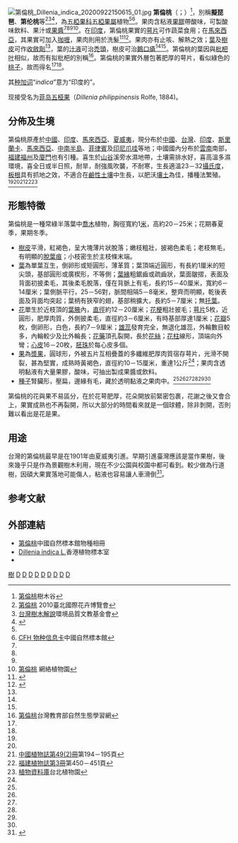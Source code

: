 {{noteTA
|1=zh-hans:五桠果;zh-hk:五椏果;zh-tw:第倫桃;
|2=zh-hans:厘米;zh-hk:厘米;zh-tw:公分;
|3=zh-hans:毫米;zh-hk:毫米;zh-tw:公釐;
}}
{{ctm}}
{{speciesbox
|image = Leaves & Buds I IMG 8416.jpg
|image2 = Dillenia Indica 3874.JPG 
|image2_caption = 產於[[印度|印度]][[西孟加拉邦|西孟加拉邦]][[加爾各答|加爾各答]]的第倫桃，示其葉，果實及芽
|genus = Dillenia
|species = indica
|authority = Blanco, 1837
}}
[[File:第倫桃_Dillenia_indica_20200922150615_01.jpg|thumb]]
'''第倫桃'''（{{lang-xm|Dillenia indica}}；{{lang-en|elephant apple、Indian dillenia}}）<ref name = "樹木谷">[http://www.hktree.com/tree/Dillenia%20indica.htm 第倫桃]樹木谷</ref>，別稱'''擬琵琶'''、'''第伦桃'''等<ref name = "台北花博">[http://beta.2010taipeiexpo.tw/ct.asp?xItem=86024&ctNode=5719&mp=3 第倫桃] {{Wayback|url=http://beta.2010taipeiexpo.tw/ct.asp?xItem=86024&ctNode=5719&mp=3 |date=20150626171405 }}2010臺北國際花卉博覽會</ref><ref name="台灣樹木解說">[http://www.envi.org.tw/twtrees/book1/130.htm 台灣樹木解說]{{dead link|date=2018年4月 |bot=InternetArchiveBot |fix-attempted=yes }}環境品質文教基金會</ref><ref name = "台灣行道樹圖鑑">{{cite book|title=《台灣行道樹圖鑑》|author= |series=陳俊雄、高瑞卿|publisher=貓頭鷹出版|page=第106-107頁|isbn= 978-986-6651-02-1 |date=2008年3月}}</ref>，為[[五椏果科|五椏果科]][[五椏果屬|五椏果屬]]植物<ref name = "樹木谷"/><ref>[http://www.cfh.ac.cn/13372.sp CFH 物种信息卡]中國自然標本館</ref>。果肉含粘液[[果膠|果膠]]帶酸味，可製酸味飲料、果汁或[[果醬|果醬]]<ref name = "台北花博"/><ref name = "台灣樹木解說"/><ref name = "台灣行道樹圖鑑"/><ref name = "網絡植物園">[http://www.floral.com.tw/floral/floristbypermalink/032430611c2768ef48257026001412e7 第倫桃] {{Wayback|url=http://www.floral.com.tw/floral/floristbypermalink/032430611c2768ef48257026001412e7 |date=20071030171610 }}網絡植物園</ref>。在[[印度|印度]]，第倫桃果實的[[萼片|萼片]]可作蔬菜食用；在[[馬來西亞|馬來西亞]]，其果實可加入[[咖喱|咖喱]]，果肉則用於洗髮<ref name = "藥用植物">{{cite book|title=《藥用植物 全世界700多種藥用植物的彩色圖鑒》|author= |series=萊斯莉。布雷姆尼斯|publisher=中國友誼出版|page=第52頁|isbn= 978-7-5057-1557-8|date=2007年2月}}</ref><ref name = "世界藥用植物圖鑑">{{cite book|title=《世界藥用植物圖鑑》|author= |series=布倫尼斯|publisher=貓頭鷹出版|page=第52頁|isbn= 978-986-7001-99-3|date=2008年3月}}</ref>。果肉亦有止咳、解熱之效；[[葉|葉]]及[[樹皮|樹皮]]可作[[收斂劑|收斂劑]]<ref name = "台灣樹木解說"/>，葉的[[汁液|汁液]]可治[[禿頭|禿頭]]，樹皮可治[[鵝口瘡|鵝口瘡]]<ref name = "藥用植物"/><ref name = "世界藥用植物圖鑑"/>。第倫桃的葉因與[[枇杷|枇杷叶]]相似，故而有拟枇杷的別稱<ref>[http://nature.edu.tw/rmedias/show/19413?page=1 第倫桃]{{dead link|date=2018年4月 |bot=InternetArchiveBot |fix-attempted=yes }}台灣教育部自然生態學習網</ref>。第倫桃的果實外層包著肥厚的萼片，看似綠色的[[桃子|桃子]]，故而得名<ref name = "台北花博"/><ref name = "台灣樹木解說"/>。

其[[种加词|种加词]]“''indica''”意为“印度的”。

现接受名为[[菲岛五桠果|菲岛五桠果]]（''Dillenia philippinensis'' Rolfe, 1884)。

==分佈及生境==
第倫桃原產於[[中國|中國]]、[[印度|印度]]、[[馬來西亞|馬來西亞]]、[[夏威夷|夏威夷]]，現分布於[[中國|中國]]、[[台灣|台灣]]、[[印度|印度]]、[[斯里蘭卡|斯里蘭卡]]、[[馬來西亞|馬來西亞]]、[[中南半島|中南半島]]、[[菲律賓|菲律賓]]及[[印尼|印尼]][[爪哇|爪哇]]等地；中國國內分布於[[雲南|雲南]]南部，[[福建|福建]][[福州|福州]]及[[廈門|廈門]]也有引種。喜生於[[山谷|山谷]]溪旁水濕地帶，土壤需排水好，喜高溫多濕環境，喜全日或半日照，耐旱，耐強風吹襲，不耐寒，生長適溫23－32[[攝氏度|攝氏度]]，[[板根|板根]]具有抓地之效，不適合在[[鹼性土壤|鹼性土壤]]中生長，以肥沃[[壤土|壤土]]為佳，播種法繁殖。<ref name = "台灣行道樹圖鑑"/><ref name = "網絡植物園"/><ref name="中國植物誌">[http://www.cvh.org.cn/zhiwuzhi/page/49(2)/194a.PDF 中國植物誌第49(2)冊]{{dead link|date=2018年4月 |bot=InternetArchiveBot |fix-attempted=yes }}第194－195頁</ref><ref name="福建植物誌">[http://www.cvh.org.cn/difangzhi/fujian/page/3/450a.pdf 福建植物誌第3冊]{{dead link|date=2018年4月 |bot=InternetArchiveBot |fix-attempted=yes }}第450－451頁</ref><ref name = "台北植物園">[http://tpbg.tfri.gov.tw/plants/plants_info.php?rid=60 植物資料庫]台北植物園</ref>


==形態特徵==
第倫桃是一種常綠半落葉中[[喬木|喬木]]植物，胸徑寬約1[[米_(单位)|米]]，高約20－25米；花期春夏季，果期冬季。

* [[樹皮|樹皮]]平滑，紅褐色，呈大塊薄片狀脫落；嫩枝粗壯，披褐色柔毛；老枝無毛，有明顯的[[脫葉痕|脫葉痕]]；小枝密生於主枝條末端。
* [[葉|葉]]為單葉互生，倒卵形或矩圓形，薄革質；葉頂端近圓形，有長約1厘米的短尖頭，基部圓形或廣楔形，不等側；[[葉緣|葉緣]]粗鋸齒或疏齒狀，葉面皺摺，表面及背面初披柔毛，其後柔毛脫落，僅在背脈上有毛，長約15－40厘米，寬約6－14厘米；葉側脈平行，25－56對，脈間相隔5－8毫米，整齊而明顯，乾後表面及背面均突起；葉柄有狹窄的翅，基部稍擴大，長約5－7厘米；無[[托葉|托葉]]。
* [[花|花]]單生於近枝頂的[[葉腋|葉腋]]內，[[直徑|直徑]]約12－20厘米；[[花梗|花梗]]粗壯披毛；[[萼片|萼片]]5枚，近圓形，肥厚肉質，外側披柔毛，直徑約3－6厘米，有時基部厚達1厘米；[[花瓣|花瓣]]5枚，倒卵形，白色，長約7－9厘米；[[雄蕊|雄蕊]]發育完全，無退化雄蕊，外輪數目較多，內輪較少及比外輪長；[[花藥|花藥]]頂孔裂開，長於[[花絲|花絲]]；[[花柱|花柱]]線形，頂端向外彎；[[心皮|心皮]]16－20枚，[[胚珠|胚珠]]於每心皮多個。
* [[果|果]]為[[漿果|漿果]]，圓球形，外被五片互相疊蓋的多纖維肥厚肉質宿存萼片，光滑不開裂，甚為堅實，成熟時黃褐色，直徑約10－15厘米，重達1公斤<ref name=cna-202106230244 />；果肉含透明黏液有大量果膠，酸味，可抽出製成果醬或飲料。
* [[種子|種子]]腎臟形，壓扁，邊緣有毛，藏於透明黏液之果肉中。<ref name = "台灣樹木解說"/><ref name = "台灣行道樹圖鑑"/><ref name = "網絡植物園"/><ref name = "中國植物誌"/><ref name = "福建植物誌"/><ref name = "台北植物園"/>

第倫桃的花與果不易區分，在於花萼肥厚，花朵開放前緊密包裹，花謝之後又會合上，果實成熟也不再裂開，所以大部分的時間看來就是一個球體，除非剝開，否則難以看出是花是果。

==用途==
台灣的第倫桃最早是在1901年由夏威夷引進。早期引進臺灣應該是當作果樹，後來幾乎只是作為景觀樹木利用，現在不少公園與校園中都可看到。較少做為行道樹，因碩大果實落地可能傷人，粘液也容易讓人車滑倒<ref name=cna-202106230244>{{cite news |author1=郭宣彣 |title=竹縣府中庭種有第倫桃落果恐砸人 籲員工勿逗留 |url=https://www.cna.com.tw/news/aloc/202106230244.aspx |accessdate=2021-07-31 |agency=中央通訊社 |date=2021-06-23}}</ref>。

== 参考文献 ==
{{reflist}}

==外部連結==
{{commons category|Dillenia indica}}
*[http://www.cfh.ac.cn/album/ShowSpAlbum.aspx?spid=13372 第倫桃]中國自然標本館物種相冊
*[http://www.hkherbarium.net/Herbarium/c_search_end.asp?id=8111 Dillenia indica L.]{{Dead link|date=2019年11月 |bot=InternetArchiveBot |fix-attempted=yes }}香港植物標本室
*{{Citeweb |url=https://www.nmns.edu.tw/public/BotanicalGarden/flowers/2019/fall/0904.htm |title=花果碩大的第倫桃 |language=zh |access-date=2019-06-30 |archive-url=https://web.archive.org/web/20190630015259/https://www.nmns.edu.tw/public/BotanicalGarden/flowers/2019/fall/0904.htm |archive-date=2019-06-30 |dead-url=yes }}
{{Taxonbar|from=Q48334}}

[[Category:藥用植物|樹]]
[[Category:斯里蘭卡植物|D]]
[[Category:中国植物|D]]
[[Category:五桠果属|D]]
[[Category:菲律賓植物|D]]
[[Category:馬來西亞植物|D]]
[[Category:印度尼西亚植物|D]]
[[Category:印度植物|D]]
[[Category:台灣植物|D]]
[[Category:_1837年描述的植物|D]]